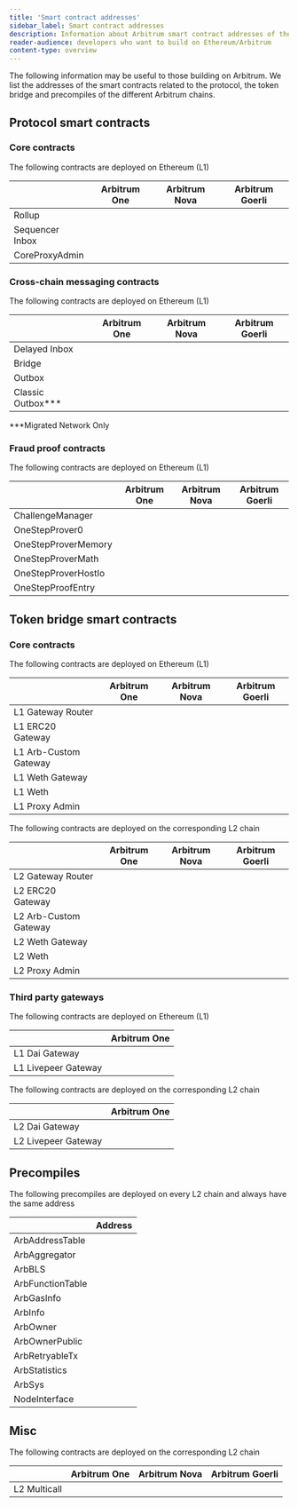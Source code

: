 ```yaml
---
title: 'Smart contract addresses'
sidebar_label: Smart contract addresses
description: Information about Arbitrum smart contract addresses of the protocol.
reader-audience: developers who want to build on Ethereum/Arbitrum
content-type: overview
---
```



The following information may be useful to those building on Arbitrum. We list the addresses of the smart contracts related to the protocol, the token bridge and precompiles of the different Arbitrum chains.

## Protocol smart contracts

### Core contracts

The following contracts are deployed on Ethereum (L1)

|                 | Arbitrum One                                                                                   | Arbitrum Nova                                                                                  | Arbitrum Goerli                                                                                |
| --------------- | ---------------------------------------------------------------------------------------------- | ---------------------------------------------------------------------------------------------- | ---------------------------------------------------------------------------------------------- |
| Rollup          | <AEL address="0x5eF0D09d1E6204141B4d37530808eD19f60FBa35" chainID={1} shortenAddress={true} /> | <AEL address="0xFb209827c58283535b744575e11953DCC4bEAD88" chainID={1} shortenAddress={true} /> | <AEL address="0x45e5cAea8768F42B385A366D3551Ad1e0cbFAb17" chainID={5} shortenAddress={true} /> |
| Sequencer Inbox | <AEL address="0x1c479675ad559DC151F6Ec7ed3FbF8ceE79582B6" chainID={1} shortenAddress={true} /> | <AEL address="0x211E1c4c7f1bF5351Ac850Ed10FD68CFfCF6c21b" chainID={1} shortenAddress={true} /> | <AEL address="0x0484A87B144745A2E5b7c359552119B6EA2917A9" chainID={5} shortenAddress={true} /> |
| CoreProxyAdmin  | <AEL address="0x554723262467F125Ac9e1cDFa9Ce15cc53822dbD" chainID={1} shortenAddress={true} /> | <AEL address="0x71D78dC7cCC0e037e12de1E50f5470903ce37148" chainID={1} shortenAddress={true} /> | <AEL address="0x4e845AcF190e4b36f8E6057be87E8715BEe7C56b" chainID={5} shortenAddress={true} /> |

### Cross-chain messaging contracts

The following contracts are deployed on Ethereum (L1)

|                      | Arbitrum One                                                                                                                                                                                         | Arbitrum Nova                                                                                  | Arbitrum Goerli                                                                                |
| -------------------- | ---------------------------------------------------------------------------------------------------------------------------------------------------------------------------------------------------- | ---------------------------------------------------------------------------------------------- | ---------------------------------------------------------------------------------------------- |
| Delayed Inbox        | <AEL address="0x4Dbd4fc535Ac27206064B68FfCf827b0A60BAB3f" chainID={1} shortenAddress={true} />                                                                                                       | <AEL address="0xc4448b71118c9071Bcb9734A0EAc55D18A153949" chainID={1} shortenAddress={true} /> | <AEL address="0x6BEbC4925716945D46F0Ec336D5C2564F419682C" chainID={5} shortenAddress={true} /> |
| Bridge               | <AEL address="0x8315177aB297bA92A06054cE80a67Ed4DBd7ed3a" chainID={1} shortenAddress={true} />                                                                                                       | <AEL address="0xC1Ebd02f738644983b6C4B2d440b8e77DdE276Bd" chainID={1} shortenAddress={true} /> | <AEL address="0xaf4159A80B6Cc41ED517DB1c453d1Ef5C2e4dB72" chainID={5} shortenAddress={true} /> |
| Outbox               | <AEL address="0x0B9857ae2D4A3DBe74ffE1d7DF045bb7F96E4840" chainID={1} shortenAddress={true} />                                                                                                       | <AEL address="0xD4B80C3D7240325D18E645B49e6535A3Bf95cc58" chainID={1} shortenAddress={true} /> | <AEL address="0x45Af9Ed1D03703e480CE7d328fB684bb67DA5049" chainID={5} shortenAddress={true} /> |
| Classic Outbox\*\*\* | <AEL address="0x760723CD2e632826c38Fef8CD438A4CC7E7E1A40" chainID={1} shortenAddress={true} /> <br /> <AEL address="0x667e23ABd27E623c11d4CC00ca3EC4d0bD63337a" chainID={1} shortenAddress={true} /> |                                                                                                |                                                                                                |

\*\*\*Migrated Network Only

### Fraud proof contracts

The following contracts are deployed on Ethereum (L1)

|                     | Arbitrum One                                                                                   | Arbitrum Nova                                                                                  | Arbitrum Goerli                                                                                |
| ------------------- | ---------------------------------------------------------------------------------------------- | ---------------------------------------------------------------------------------------------- | ---------------------------------------------------------------------------------------------- |
| ChallengeManager    | <AEL address="0xe5896783a2F463446E1f624e64Aa6836BE4C6f58" chainID={1} shortenAddress={true} /> | <AEL address="0xA59075221b50C598aED0Eae0bB9869639513af0D" chainID={1} shortenAddress={true} /> | <AEL address="0xCaA89A8A8771Dfd95020FbA805f2dC774d2E625D" chainID={5} shortenAddress={true} /> |
| OneStepProver0      | <AEL address="0x499A4f574f2e4F8837E242adEc86223Ef7DeEfcC" chainID={1} shortenAddress={true} /> | <AEL address="0x8323B58C522690E6aFae94044825F0c79A93d236" chainID={1} shortenAddress={true} /> | <AEL address="0xD7422f07fe48f6e82E40587feb2acaE1451f08A6" chainID={5} shortenAddress={true} /> |
| OneStepProverMemory | <AEL address="0xb556F3Bb0FdCFeAf81a1c393e024a69a3327B676" chainID={1} shortenAddress={true} /> | <AEL address="0x7a6C0503107858f82a790E481024134092e19979" chainID={1} shortenAddress={true} /> | <AEL address="0x9221854E95283670E58738805a2d20405d17682E" chainID={5} shortenAddress={true} /> |
| OneStepProverMath   | <AEL address="0xd315Ac3a82E8EDAA84b347F478e0F59801747970" chainID={1} shortenAddress={true} /> | <AEL address="0x1efb116EBC38CE895Eb2E5e009234E0E0836f2F5" chainID={1} shortenAddress={true} /> | <AEL address="0xFe18aB9B105a8C13Fbd67a0DaCb1C70e84Bb5d5E" chainID={5} shortenAddress={true} /> |
| OneStepProverHostIo | <AEL address="0xb965b08A826D4C7634e0Df4c5eF5E1d1f9b5D13A" chainID={1} shortenAddress={true} /> | <AEL address="0x9CBC3F14a57CE6eAD0e770F528E2f1E8b8C37613" chainID={1} shortenAddress={true} /> | <AEL address="0x5518772ddb8e65416c6572E28BE58dAfc8A3834c" chainID={5} shortenAddress={true} /> |
| OneStepProofEntry   | <AEL address="0x3E1f62AA8076000c3218493FE3e0Ae40bcB9A1DF" chainID={1} shortenAddress={true} /> | <AEL address="0x7AdcA86896c4220f19B2f7f9746e7A99E57B0Fc5" chainID={1} shortenAddress={true} /> | <AEL address="0xe46a0585C3Cb05AaE200161534Af1aE5Dff61294" chainID={5} shortenAddress={true} /> |

## Token bridge smart contracts

### Core contracts

The following contracts are deployed on Ethereum (L1)

|                       | Arbitrum One                                                                                   | Arbitrum Nova                                                                                  | Arbitrum Goerli                                                                                |
| --------------------- | ---------------------------------------------------------------------------------------------- | ---------------------------------------------------------------------------------------------- | ---------------------------------------------------------------------------------------------- |
| L1 Gateway Router     | <AEL address="0x72Ce9c846789fdB6fC1f34aC4AD25Dd9ef7031ef" chainID={1} shortenAddress={true} /> | <AEL address="0xC840838Bc438d73C16c2f8b22D2Ce3669963cD48" chainID={1} shortenAddress={true} /> | <AEL address="0x4c7708168395aEa569453Fc36862D2ffcDaC588c" chainID={5} shortenAddress={true} /> |
| L1 ERC20 Gateway      | <AEL address="0xa3A7B6F88361F48403514059F1F16C8E78d60EeC" chainID={1} shortenAddress={true} /> | <AEL address="0xB2535b988dcE19f9D71dfB22dB6da744aCac21bf" chainID={1} shortenAddress={true} /> | <AEL address="0x715D99480b77A8d9D603638e593a539E21345FdF" chainID={5} shortenAddress={true} /> |
| L1 Arb-Custom Gateway | <AEL address="0xcEe284F754E854890e311e3280b767F80797180d" chainID={1} shortenAddress={true} /> | <AEL address="0x23122da8C581AA7E0d07A36Ff1f16F799650232f" chainID={1} shortenAddress={true} /> | <AEL address="0x9fDD1C4E4AA24EEc1d913FABea925594a20d43C7" chainID={5} shortenAddress={true} /> |
| L1 Weth Gateway       | <AEL address="0xd92023E9d9911199a6711321D1277285e6d4e2db" chainID={1} shortenAddress={true} /> | <AEL address="0xE4E2121b479017955Be0b175305B35f312330BaE" chainID={1} shortenAddress={true} /> | <AEL address="0x6e244cD02BBB8a6dbd7F626f05B2ef82151Ab502" chainID={5} shortenAddress={true} /> |
| L1 Weth               | <AEL address="0xC02aaA39b223FE8D0A0e5C4F27eAD9083C756Cc2" chainID={1} shortenAddress={true} /> | <AEL address="0xC02aaA39b223FE8D0A0e5C4F27eAD9083C756Cc2" chainID={1} shortenAddress={true} /> | <AEL address="0xB4FBF271143F4FBf7B91A5ded31805e42b2208d6" chainID={5} shortenAddress={true} /> |
| L1 Proxy Admin        | <AEL address="0x9aD46fac0Cf7f790E5be05A0F15223935A0c0aDa" chainID={1} shortenAddress={true} /> | <AEL address="0xa8f7DdEd54a726eB873E98bFF2C95ABF2d03e560" chainID={1} shortenAddress={true} /> | <AEL address="0x16101A84B00344221E2983190718bFAba30D9CeE" chainID={5} shortenAddress={true} /> |

The following contracts are deployed on the corresponding L2 chain

|                       | Arbitrum One                                                                                       | Arbitrum Nova                                                                                      | Arbitrum Goerli                                                                                     |
| --------------------- | -------------------------------------------------------------------------------------------------- | -------------------------------------------------------------------------------------------------- | --------------------------------------------------------------------------------------------------- |
| L2 Gateway Router     | <AEL address="0x5288c571Fd7aD117beA99bF60FE0846C4E84F933" chainID={42161} shortenAddress={true} /> | <AEL address="0x21903d3F8176b1a0c17E953Cd896610Be9fFDFa8" chainID={42170} shortenAddress={true} /> | <AEL address="0xE5B9d8d42d656d1DcB8065A6c012FE3780246041" chainID={421613} shortenAddress={true} /> |
| L2 ERC20 Gateway      | <AEL address="0x09e9222E96E7B4AE2a407B98d48e330053351EEe" chainID={42161} shortenAddress={true} /> | <AEL address="0xcF9bAb7e53DDe48A6DC4f286CB14e05298799257" chainID={42170} shortenAddress={true} /> | <AEL address="0x2eC7Bc552CE8E51f098325D2FcF0d3b9d3d2A9a2" chainID={421613} shortenAddress={true} /> |
| L2 Arb-Custom Gateway | <AEL address="0x096760F208390250649E3e8763348E783AEF5562" chainID={42161} shortenAddress={true} /> | <AEL address="0xbf544970E6BD77b21C6492C281AB60d0770451F4" chainID={42170} shortenAddress={true} /> | <AEL address="0x8b6990830cF135318f75182487A4D7698549C717" chainID={421613} shortenAddress={true} /> |
| L2 Weth Gateway       | <AEL address="0x6c411aD3E74De3E7Bd422b94A27770f5B86C623B" chainID={42161} shortenAddress={true} /> | <AEL address="0x7626841cB6113412F9c88D3ADC720C9FAC88D9eD" chainID={42170} shortenAddress={true} /> | <AEL address="0xf9F2e89c8347BD96742Cc07095dee490e64301d6" chainID={421613} shortenAddress={true} /> |
| L2 Weth               | <AEL address="0x82aF49447D8a07e3bd95BD0d56f35241523fBab1" chainID={42161} shortenAddress={true} /> | <AEL address="0x722E8BdD2ce80A4422E880164f2079488e115365" chainID={42170} shortenAddress={true} /> | <AEL address="0xe39Ab88f8A4777030A534146A9Ca3B52bd5D43A3" chainID={421613} shortenAddress={true} /> |
| L2 Proxy Admin        | <AEL address="0xd570aCE65C43af47101fC6250FD6fC63D1c22a86" chainID={42161} shortenAddress={true} /> | <AEL address="0xada790b026097BfB36a5ed696859b97a96CEd92C" chainID={42170} shortenAddress={true} /> | <AEL address="0xeC377B42712608B0356CC54Da81B2be1A4982bAb" chainID={421613} shortenAddress={true} /> |

### Third party gateways

The following contracts are deployed on Ethereum (L1)

|                     | Arbitrum One                                                                                   |
| ------------------- | ---------------------------------------------------------------------------------------------- |
| L1 Dai Gateway      | <AEL address="0xD3B5b60020504bc3489D6949d545893982BA3011" chainID={1} shortenAddress={true} /> |
| L1 Livepeer Gateway | <AEL address="0x6142f1C8bBF02E6A6bd074E8d564c9A5420a0676" chainID={1} shortenAddress={true} /> |

The following contracts are deployed on the corresponding L2 chain

|                     | Arbitrum One                                                                                       |
| ------------------- | -------------------------------------------------------------------------------------------------- |
| L2 Dai Gateway      | <AEL address="0x467194771dAe2967Aef3ECbEDD3Bf9a310C76C65" chainID={42161} shortenAddress={true} /> |
| L2 Livepeer Gateway | <AEL address="0x6D2457a4ad276000A615295f7A80F79E48CcD318" chainID={42161} shortenAddress={true} /> |

## Precompiles

The following precompiles are deployed on every L2 chain and always have the same address

|                  | Address                                                                      |
| ---------------- | ---------------------------------------------------------------------------- |
| ArbAddressTable  | <AEL address="0x0000000000000000000000000000000000000066" chainID={42161} /> |
| ArbAggregator    | <AEL address="0x000000000000000000000000000000000000006D" chainID={42161} /> |
| ArbBLS           | <AEL address="0x0000000000000000000000000000000000000067" chainID={42161} /> |
| ArbFunctionTable | <AEL address="0x0000000000000000000000000000000000000068" chainID={42161} /> |
| ArbGasInfo       | <AEL address="0x000000000000000000000000000000000000006C" chainID={42161} /> |
| ArbInfo          | <AEL address="0x0000000000000000000000000000000000000065" chainID={42161} /> |
| ArbOwner         | <AEL address="0x0000000000000000000000000000000000000070" chainID={42161} /> |
| ArbOwnerPublic   | <AEL address="0x000000000000000000000000000000000000006b" chainID={42161} /> |
| ArbRetryableTx   | <AEL address="0x000000000000000000000000000000000000006E" chainID={42161} /> |
| ArbStatistics    | <AEL address="0x000000000000000000000000000000000000006F" chainID={42161} /> |
| ArbSys           | <AEL address="0x0000000000000000000000000000000000000064" chainID={42161} /> |
| NodeInterface    | <AEL address="0x00000000000000000000000000000000000000C8" chainID={42161} /> |

## Misc

The following contracts are deployed on the corresponding L2 chain

|              | Arbitrum One                                                                                       | Arbitrum Nova                                                                                      | Arbitrum Goerli                                                                                     |
| ------------ | -------------------------------------------------------------------------------------------------- | -------------------------------------------------------------------------------------------------- | --------------------------------------------------------------------------------------------------- |
| L2 Multicall | <AEL address="0x7eCfBaa8742fDf5756DAC92fbc8b90a19b8815bF" chainID={42161} shortenAddress={true} /> | <AEL address="0x5e1eE626420A354BbC9a95FeA1BAd4492e3bcB86" chainID={42170} shortenAddress={true} /> | <AEL address="0x108B25170319f38DbED14cA9716C54E5D1FF4623" chainID={421613} shortenAddress={true} /> |
